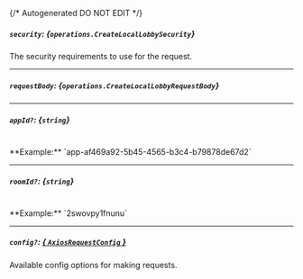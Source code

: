 {/* Autogenerated DO NOT EDIT  */}

##### `security`: *{`operations.CreateLocalLobbySecurity`}*
The security requirements to use for the request.
<Collapsible>
    <CreateLocalLobbySecurity/>
</Collapsible>

---
##### `requestBody`: *{`operations.CreateLocalLobbyRequestBody`}*
<Collapsible>
    <CreateLocalLobbyRequestBody/>
</Collapsible>

---
##### `appId?`: *{`string`}*
<br/>
**Example:** `app-af469a92-5b45-4565-b3c4-b79878de67d2`

---
##### `roomId?`: *{`string`}*
<br/>
**Example:** `2swovpy1fnunu`

---
##### `config?`: [*{ `AxiosRequestConfig` }*](https://axios-http.com/docs/req_config)
Available config options for making requests.


